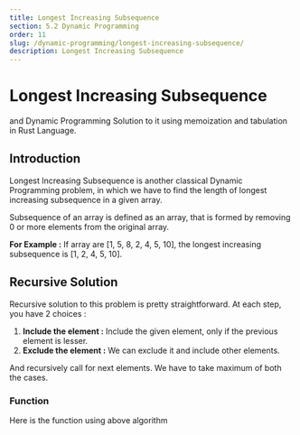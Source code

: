 ```yaml
---
title: Longest Increasing Subsequence
section: 5.2 Dynamic Programming
order: 11
slug: /dynamic-programming/longest-increasing-subsequence/
description: Longest Increasing Subsequence
---
```


# Longest Increasing Subsequence
and Dynamic Programming Solution to it using memoization and tabulation in Rust Language.

## Introduction

Longest Increasing Subsequence is another classical Dynamic Programming problem, in which we have to find the length of longest increasing subsequence in a given array.

Subsequence of an array is defined as an array, that is formed by removing 0 or more elements from the original array.

**For Example :** If array are [1, 5, 8, 2, 4, 5, 10], the longest increasing subsequence is [1, 2, 4, 5, 10].

## Recursive Solution

Recursive solution to this problem is pretty straightforward. At each step, you have 2 choices :

1. **Include the element :** Include the given element, only if the previous element is lesser.
2. **Exclude the element :** We can exclude it and include other elements.

And recursively call for next elements.
We have to take maximum of both the cases.

### Function

Here is the function using above algorithm
